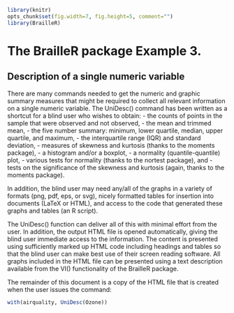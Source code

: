 <!--
%\VignetteEngine{knitr::rmarkdown}
%\VignetteIndexEntry{Example 3: Univariate Description}
-->

```{r setup, include=FALSE}
library(knitr)
opts_chunk$set(fig.width=7, fig.height=5, comment="")
library(BrailleR)
```


# The BrailleR package Example 3.

## Description of a single numeric variable

There are many commands needed to get the numeric and graphic summary measures that might be required to collect all relevant information on a single numeric variable. The UniDesc() command has been written as a shortcut for a blind user who wishes to obtain:
- the counts of points in the sample that were observed and not observed,
- the mean and trimmed mean,
- the five number summary: minimum, lower quartile, median, upper quartile, and maximum,
- the interquartile range (IQR) and standard deviation,
- measures of skewness and kurtosis (thanks to the moments package),
- a histogram and/or a boxplot,
- a normality (quantile-quantile) plot,
- various tests for normality (thanks to the nortest package), and
- tests on the significance of the skewness and kurtosis (again, thanks to the moments package).

In addition, the blind user may need any/all of the graphs in a variety of formats (png, pdf, eps, or svg), nicely formatted tables for insertion into documents (LaTeX or HTML), and access to the code that generated these graphs and tables (an R script). 

The UniDesc() function can deliver all of this with minimal effort from the user. In addition, the output HTML file is opened automatically, giving the blind user immediate access to the information. The content is presented using sufficiently marked up HTML code including headings and tables so that the blind user can make best use of their  screen reading software. All graphs included in the HTML file can be presented using a text description available from the VI() functionality of the BrailleR package.

The remainder of this document is a copy of the HTML file that is created when the user issues the command: 
```{r eval=FALSE}
with(airquality, UniDesc(Ozone))
```



